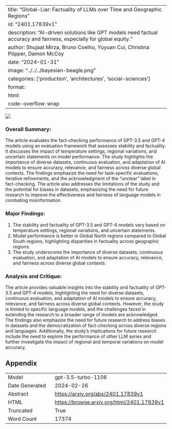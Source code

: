 
---
title: "Global-Liar: Factuality of LLMs over Time and Geographic Regions"
id: "2401.17839v1"
description: "AI-driven solutions like GPT models need factual accuracy and fairness, especially for global equity."
author: Shujaat Mirza, Bruno Coelho, Yuyuan Cui, Christina Pöpper, Damon McCoy
date: "2024-01-31"
image: "../../../bayesian-beagle.png"
categories: ['production', 'architectures', 'social-sciences']
format:
  html:
    code-overflow: wrap
---

![](../../../bayesian-beagle.png)

### Overall Summary:

The article evaluates the fact-checking performance of GPT-3.5 and GPT-4 models using an evaluation framework that assesses stability and factuality. It discusses the impact of temperature settings, regional variations, and uncertain statements on model performance. The study highlights the importance of diverse datasets, continuous evaluation, and adaptation of AI models to ensure accuracy, relevance, and fairness across diverse global contexts. The findings emphasize the need for task-specific evaluations, iterative refinements, and the acknowledgment of the "unclear" label in fact-checking. The article also addresses the limitations of the study and the potential for biases in datasets, emphasizing the need for future research to improve the effectiveness and fairness of language models in combating misinformation.

### Major Findings:
1. The stability and factuality of GPT-3.5 and GPT-4 models vary based on temperature settings, regional variations, and uncertain statements.
2. Model performance is better in Global North regions compared to Global South regions, highlighting disparities in factuality across geographic regions.
3. The study underscores the importance of diverse datasets, continuous evaluation, and adaptation of AI models to ensure accuracy, relevance, and fairness across diverse global contexts.

### Analysis and Critique:
The article provides valuable insights into the stability and factuality of GPT-3.5 and GPT-4 models, highlighting the need for diverse datasets, continuous evaluation, and adaptation of AI models to ensure accuracy, relevance, and fairness across diverse global contexts. However, the study is limited to specific language models, and the challenges faced in extending the research to a broader range of models are acknowledged. The findings also emphasize the need for future research to address biases in datasets and the democratization of fact-checking across diverse regions and languages. Additionally, the study's implications for future research include the need to explore the performance of other LLM series and further investigate the impact of regional and temporal variations on model accuracy.

## Appendix

|          |          |
|----------|----------|
| Model     | gpt-3.5-turbo-1106       |
| Date Generated     | 2024-02-26       |
| Abstract | [https://arxiv.org/abs/2401.17839v1](https://arxiv.org/abs/2401.17839v1)        |
| HTML     | [https://browse.arxiv.org/html/2401.17839v1](https://browse.arxiv.org/html/2401.17839v1)       |
| Truncated       | True       |
| Word Count       | 17374       |
